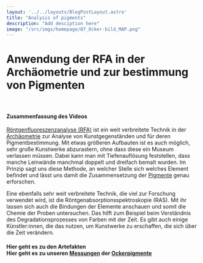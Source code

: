 ```yaml
---
layout: '../../layouts/BlogPostLayout.astro'
title: "Analysis of pigments"
description: "Add desciption here"
image: "/src/imgs/homepage/07_Ocker-bild_MAP.png"
---
```


# Anwendung der RFA in der Archäometrie und zur bestimmung von Pigmenten

<YouTube url="https://www.youtube-nocookie.com/embed/rVvgAGQUJ5Q?si=ol6KAVr11JUM2e7R"/>

&nbsp;

#### Zusammenfassung des Videos

<a href="/keywords/xrf">Röntgenfluoreszenzanalyse (RFA)</a> ist ein weit verbreitete Technik in der <a href="/keywords/archeometry/">Archäometrie</a> zur Analyse von Kunstgegenständen und für deren Pigmentbestimmung. Mit etwas größeren Aufbauten ist es auch möglich, sehr große Kunstwerke abzurastern, ohne dass diese ein Museum verlassen müssen. Dabei kann man mit Tiefenauflösung feststellen, dass manche Leinwände manchmal doppelt und dreifach bemalt wurden. Im Prinzip sagt uns diese Methode, an welcher Stelle sich welches Element befindet und lässt uns damit die Zusammensetzung der <a href="/keywords/pigments/">Pigmente</a> genau erforschen.

Eine ebenfalls sehr weit verbreitete Technik, die viel zur Forschung verwendet wird, ist die Röntgenabsorptionsspektroskopie (RAS). Mit ihr lassen sich auch die Bindungen der Elemente anschauen und somit die Chemie der Proben untersuchen. Das hilft zum Beispiel beim Verständnis des Degradationsprozesses von Farben mit der Zeit. Es gibt auch einige Künstler:innen, die das nutzen, um Kunstwerke zu erschaffen, die sich über die Zeit verändern. 

#### Hier geht es zu den Artefakten <br/> Hier geht es zu unseren <a href="/keywords/measurements-and-evaluation">Messungen</a> der <a href="/keywords/our-pigments/">Ockerpigmente</a>

